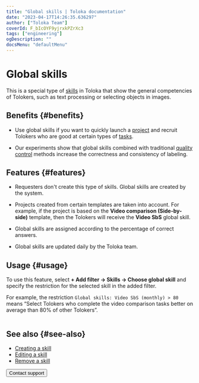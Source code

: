 ```yaml
---
title: "Global skills | Toloka documentation"
date: "2023-04-17T14:26:35.636297"
author: ["Toloka Team"]
coverId: F_bIcOYF9yjrxkPZrXc3
tags: ["engineering"]
ogDescription: ""
docsMenu: "defaultMenu"
---
```


# Global skills

This is a special type of [skills](/docs/glossary#skill) in Toloka that show the general competencies of Tolokers, such as text processing or selecting objects in images.

## Benefits {#benefits}

- Use global skills if you want to quickly launch a [project](/docs/glossary#project) and recruit Tolokers who are good at certain types of [tasks](/docs/glossary#task).

- Our experiments show that global skills combined with traditional [quality control](/docs/glossary#quality-control) methods increase the correctness and consistency of labeling.

## Features {#features}

- Requesters don't create this type of skills. Global skills are created by the system.

- Projects created from certain templates are taken into account. For example, if the project is based on the **Video comparison (Side-by-side)** template, then the Tolokers will receive the **Video SbS** global skill.

- Global skills are assigned according to the percentage of correct answers.

- Global skills are updated daily by the Toloka team.

## Usage {#usage}

To use this feature, select **+ Add filter → Skills → Choose global skill** and specify the restriction for the selected skill in the added filter.

For example, the restriction `Global skills: Video SbS (monthly) > 80` means “Select Tolokers who complete the video comparison tasks better on average than 80% of other Tolokers”.

<Image withBackground imageId="c4fabd1cef3d335e39b85152977e80b7" alt="" />

## See also {#see-also}

- [Creating a skill](/docs/guide/nav-create)
- [Editing a skill](/docs/guide/nav-edit)
- [Remove a skill](/docs/guide/nav-delete)

<Button themeColor="light" view="default" size="l" type="link" url="/docs/guide/troubleshooting/support?form-source=guide-nav-cross-project">Contact support</Button>